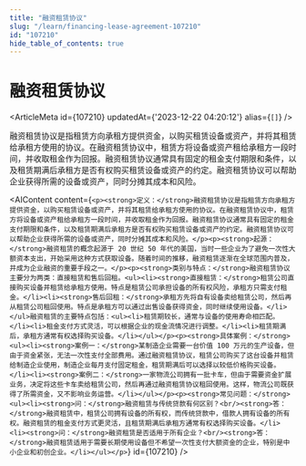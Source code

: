```yaml
---
title: "融资租赁协议"
slug: "/learn/financing-lease-agreement-107210"
id: "107210"
hide_table_of_contents: true
---
```



# 融资租赁协议

<ArticleMeta id={107210} updatedAt={'2023-12-22 04:20:12'} alias={`[]`} />
<div className='border-solid border-b border-t-0 my-4 border-[var(--ifm-color-gray-300)]' />

融资租赁协议是指租赁方向承租方提供资金，以购买租赁设备或资产，并将其租赁给承租方使用的协议。在融资租赁协议中，租赁方将设备或资产租给承租方一段时间，并收取租金作为回报。融资租赁协议通常具有固定的租金支付期限和条件，以及租赁期满后承租方是否有权购买租赁设备或资产的约定。融资租赁协议可以帮助企业获得所需的设备或资产，同时分摊其成本和风险。

<AIContent content={`<p><strong>定义：</strong>融资租赁协议是指租赁方向承租方提供资金，以购买租赁设备或资产，并将其租赁给承租方使用的协议。在融资租赁协议中，租赁方将设备或资产租给承租方一段时间，并收取租金作为回报。融资租赁协议通常具有固定的租金支付期限和条件，以及租赁期满后承租方是否有权购买租赁设备或资产的约定。融资租赁协议可以帮助企业获得所需的设备或资产，同时分摊其成本和风险。</p><p><strong>起源：</strong>融资租赁的概念起源于 20 世纪 50 年代的美国，当时一些企业为了避免一次性大额资本支出，开始采用这种方式获取设备。随着时间的推移，融资租赁逐渐在全球范围内普及，并成为企业融资的重要手段之一。</p><p><strong>类别与特点：</strong>融资租赁协议主要分为两类：直接租赁和售后回租。<ul><li><strong>直接租赁：</strong>租赁公司直接购买设备并租赁给承租方使用。特点是租赁公司承担设备的所有权风险，承租方只需支付租金。</li><li><strong>售后回租：</strong>承租方先将自有设备卖给租赁公司，然后再从租赁公司租回使用。特点是承租方可以通过出售设备获得资金，同时继续使用设备。</li></ul>融资租赁的主要特点包括：<ul><li>租赁期较长，通常与设备的使用寿命相匹配。</li><li>租金支付方式灵活，可以根据企业的现金流情况进行调整。</li><li>租赁期满后，承租方通常有权选择购买设备。</li></ul></p><p><strong>具体案例：</strong><ul><li><strong>案例一：</strong>某制造企业需要一台价值 100 万元的生产设备，但由于资金紧张，无法一次性支付全部费用。通过融资租赁协议，租赁公司购买了这台设备并租赁给制造企业使用，制造企业每月支付固定租金，租赁期满后可以选择以较低价格购买设备。</li><li><strong>案例二：</strong>一家物流公司拥有一批卡车，但由于需要资金扩展业务，决定将这些卡车卖给租赁公司，然后再通过融资租赁协议租回使用。这样，物流公司既获得了所需资金，又不影响业务运营。</li></ul></p><p><strong>常见问题：</strong><ul><li><strong>问：</strong>融资租赁与传统贷款有何区别？<br/><strong>答：</strong>融资租赁中，租赁公司拥有设备的所有权，而传统贷款中，借款人拥有设备的所有权。融资租赁的租金支付方式更灵活，且租赁期满后承租方通常有权选择购买设备。</li><li><strong>问：</strong>融资租赁是否适用于所有企业？<br/><strong>答：</strong>融资租赁适用于需要长期使用设备但不希望一次性支付大额资金的企业，特别是中小企业和初创企业。</li></ul></p>`} id={107210} />
